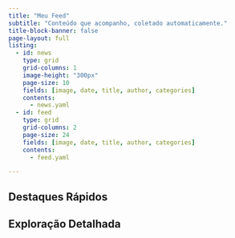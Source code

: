 ```yaml
---
title: "Meu Feed"
subtitle: "Conteúdo que acompanho, coletado automaticamente."
title-block-banner: false
page-layout: full
listing:
  - id: news
    type: grid
    grid-columns: 1
    image-height: "300px"
    page-size: 10
    fields: [image, date, title, author, categories]
    contents: 
      - news.yaml
  - id: feed
    type: grid
    grid-columns: 2
    page-size: 24
    fields: [image, date, title, author, categories]
    contents: 
      - feed.yaml

---
```

::: {.grid}

::: {.g-col-6 .g-col-md-6 .g-col-sm-12 .g-col-xs-12}
## Destaques Rápidos
:::{#news}
:::
:::

::: {.g-col-6 .g-col-md-6 .g-col-sm-12 .g-col-xs-12}
## Exploração Detalhada
:::{#feed}
:::
:::

:::